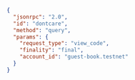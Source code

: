```json
{
  "jsonrpc": "2.0",
  "id": "dontcare",
  "method": "query",
  "params": {
    "request_type": "view_code",
    "finality": "final",
    "account_id": "guest-book.testnet"
  }
}
```
